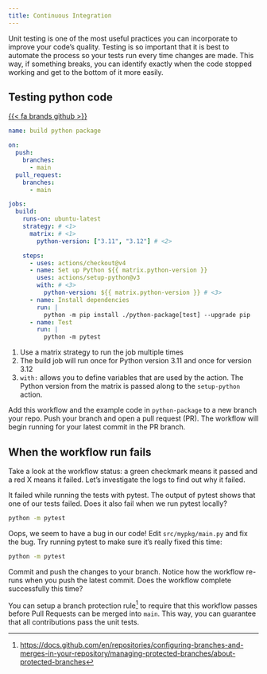 ```yaml
---
title: Continuous Integration
---
```


Unit testing is one of the most useful practices you can incorporate to improve
your code's quality.
Testing is so important that it is best to automate the process so your tests
run every time changes are made.
This way, if something breaks, you can identify exactly when the code stopped working
and get to the bottom of it more easily.

## Testing python code

[{{< fa brands github >}}](https://github.com/kelly-sovacool/gh-actions-sandbox/tree/main/.github/workflows/build-python.yml)

```yaml
name: build python package

on:
  push:
    branches:
      - main
  pull_request:
    branches:
      - main

jobs:
  build:
    runs-on: ubuntu-latest
    strategy: # <1>
      matrix: # <1>
        python-version: ["3.11", "3.12"] # <2>

    steps:
      - uses: actions/checkout@v4
      - name: Set up Python ${{ matrix.python-version }}
        uses: actions/setup-python@v3
        with: # <3>
          python-version: ${{ matrix.python-version }} # <3>
      - name: Install dependencies
        run: |
          python -m pip install ./python-package[test] --upgrade pip
      - name: Test
        run: |
          python -m pytest
```
1. Use a matrix strategy to run the job multiple times
2. The build job will run once for Python version 3.11 and once for version 3.12
3. `with:` allows you to define variables that are used by the action. The Python version from the matrix is passed along to the `setup-python` action. 

Add this workflow and the example code in `python-package` to a new branch your repo.
Push your branch and open a pull request (PR).
The workflow will begin running for your latest commit in the PR branch.

## When the workflow run fails

Take a look at the workflow status: a green checkmark means it passed and a red X
means it failed.
Let's investigate the logs to find out why it failed.

It failed while running the tests with pytest.
The output of pytest shows that one of our tests failed.
Does it also fail when we run pytest locally?

```sh
python -m pytest
```

Oops, we seem to have a bug in our code!
Edit `src/mypkg/main.py` and fix the bug.
Try running pytest to make sure it's really fixed this time:

```sh
python -m pytest
```

Commit and push the changes to your branch.
Notice how the workflow re-runs when you push the latest commit.
Does the workflow complete successfully this time?

You can setup a branch protection rule^[<https://docs.github.com/en/repositories/configuring-branches-and-merges-in-your-repository/managing-protected-branches/about-protected-branches>]
to require that this workflow passes before Pull Requests can be merged into `main`.
This way, you can guarantee that all contributions pass the unit tests.
